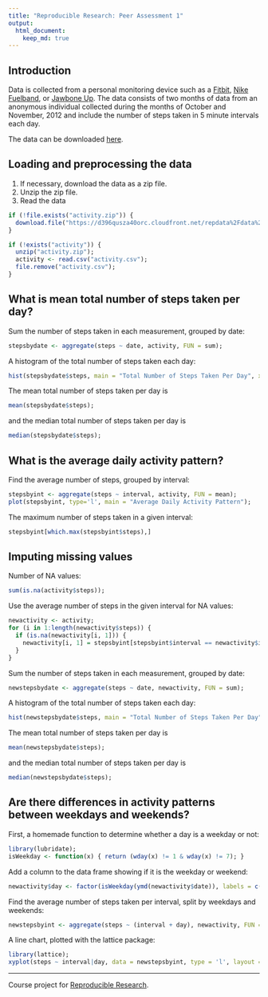 ```yaml
---
title: "Reproducible Research: Peer Assessment 1"
output: 
  html_document:
    keep_md: true
---
```


## Introduction

Data is collected from a personal monitoring device such as a [Fitbit](http://www.fitbit.com/), [Nike Fuelband](http://www.nike.com/us/en_us/c/nikeplus-fuelband), or [Jawbone Up](https://jawbone.com/up). The data consists of two months of data from an anonymous individual collected during the months of October and November, 2012 and include the number of steps taken in 5 minute intervals each day.

The data can be downloaded [here](https://d396qusza40orc.cloudfront.net/repdata%2Fdata%2Factivity.zip).

## Loading and preprocessing the data

1. If necessary, download the data as a zip file.
2. Unzip the zip file.
3. Read the data

```r
if (!file.exists("activity.zip")) {
  download.file("https://d396qusza40orc.cloudfront.net/repdata%2Fdata%2Factivity.zip", destfile = "activity.zip");
}

if (!exists("activity")) {
  unzip("activity.zip");
  activity <- read.csv("activity.csv");
  file.remove("activity.csv");
}
```

## What is mean total number of steps taken per day?

Sum the number of steps taken in each measurement, grouped by date:

```r
stepsbydate <- aggregate(steps ~ date, activity, FUN = sum);
```

A histogram of the total number of steps taken each day:

```r
hist(stepsbydate$steps, main = "Total Number of Steps Taken Per Day", xlab = "Steps");
```

The mean total number of steps taken per day is 
```r
mean(stepsbydate$steps);
```
 and the median total number of steps taken per day is 
```r
median(stepsbydate$steps);
```

## What is the average daily activity pattern?

Find the average number of steps, grouped by interval:

```r
stepsbyint <- aggregate(steps ~ interval, activity, FUN = mean);
plot(stepsbyint, type='l', main = "Average Daily Activity Pattern");
```

The maximum number of steps taken in a given interval:

```r
stepsbyint[which.max(stepsbyint$steps),]
```

## Imputing missing values

Number of NA values:

```r
sum(is.na(activity$steps));
```

Use the average number of steps in the given interval for NA values:

```r
newactivity <- activity;
for (i in 1:length(newactivity$steps)) {
  if (is.na(newactivity[i, 1])) {
    newactivity[i, 1] = stepsbyint[stepsbyint$interval == newactivity$interval[i], 2];
  }
}
```

Sum the number of steps taken in each measurement, grouped by date:

```r
newstepsbydate <- aggregate(steps ~ date, newactivity, FUN = sum);
```

A histogram of the total number of steps taken each day:

```r
hist(newstepsbydate$steps, main = "Total Number of Steps Taken Per Day", xlab = "Steps");
```

The mean total number of steps taken per day is 
```r
mean(newstepsbydate$steps);
```
 and the median total number of steps taken per day is 
```r
median(newstepsbydate$steps);
```

## Are there differences in activity patterns between weekdays and weekends?

First, a homemade function to determine whether a day is a weekday or not:

```r
library(lubridate);
isWeekday <- function(x) { return (wday(x) != 1 & wday(x) != 7); }
```

Add a column to the data frame showing if it is the weekday or weekend:

```r
newactivity$day <- factor(isWeekday(ymd(newactivity$date)), labels = c("weekend", "weekday"));
```

Find the average number of steps taken per interval, split by weekdays and weekends:

```r
newstepsbyint <- aggregate(steps ~ (interval + day), newactivity, FUN = mean);
```

A line chart, plotted with the lattice package:

```r
library(lattice);
xyplot(steps ~ interval|day, data = newstepsbyint, type = 'l', layout = c(1, 2), main = "Average Daily Activity Pattern");
```

----------

Course project for [Reproducible Research](https://www.coursera.org/learn/reproducible-research).